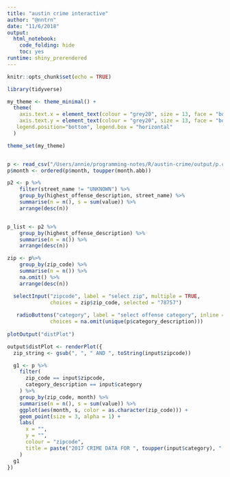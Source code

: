 ```yaml
---
title: "austin crime interactive"
author: "@nntrn"
date: "11/6/2018"
output: 
  html_notebook: 
    code_folding: hide
    toc: yes
runtime: shiny_prerendered
---
```


```r

knitr::opts_chunk$set(echo = TRUE)

library(tidyverse)

my_theme <- theme_minimal() +
  theme(
    axis.text.x = element_text(colour = "grey20", size = 13, face = "bold"),
    axis.text.y = element_text(colour = "grey20", size = 13, face = "bold"),
   legend.position="bottom", legend.box = "horizontal"
  )

theme_set(my_theme)


p <- read_csv("/Users/annie/programming-notes/R/austin-crime/output/p.csv")
p$month <- ordered(p$month, toupper(month.abb))

p2 <- p %>%
    filter(street_name != "UNKNOWN") %>%
    group_by(highest_offense_description, street_name) %>%
    summarise(n = n(), s = sum(value)) %>%
    arrange(desc(n))


p_list <- p2 %>%
    group_by(highest_offense_description) %>%
    summarise(n = n()) %>%
    arrange(desc(n)) 

zip <- p%>%
    group_by(zip_code) %>%
    summarise(n = n()) %>%
    na.omit() %>%
    arrange(desc(n))
```



```r


  selectInput("zipcode", label = "select zip", multiple = TRUE,
              choices = zip$zip_code, selected = "78757")
  
   radioButtons("category", label = "select offense category", inline = TRUE,
              choices = na.omit(unique(p$category_description)))
  
plotOutput("distPlot")
```


```r

output$distPlot <- renderPlot({
  zip_string <- gsub(", ", " AND ", toString(input$zipcode))

  g1 <- p %>%
    filter(
      zip_code == input$zipcode,
      category_description == input$category
    ) %>%
    group_by(zip_code, month) %>%
    summarise(n = n(), s = sum(value)) %>%
    ggplot(aes(month, s, color = as.character(zip_code))) +
    geom_point(size = 3, alpha = 1) +
    labs(
      x = "",
      y = "",
      colour = "zipcode",
      title = paste("2017 CRIME DATA FOR ", toupper(input$category), " IN ", zip_string)
    )
  g1
})

```

